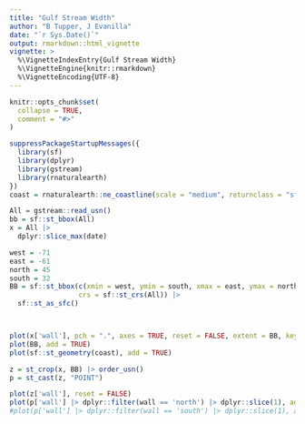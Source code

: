 ```yaml
---
title: "Gulf Stream Width"
author: "B Tupper, J Evanilla"
date: "`r Sys.Date()`"
output: rmarkdown::html_vignette
vignette: >
  %\VignetteIndexEntry{Gulf Stream Width}
  %\VignetteEngine{knitr::rmarkdown}
  %\VignetteEncoding{UTF-8}
---
```


```r
knitr::opts_chunk$set(
  collapse = TRUE,
  comment = "#>"
)
```

```r
suppressPackageStartupMessages({
  library(sf)
  library(dplyr)
  library(gstream)
  library(rnaturalearth)
})
coast = rnaturalearth::ne_coastline(scale = "medium", returnclass = "sf")

All = gstream::read_usn()
bb = sf::st_bbox(All)
x = All |>
  dplyr::slice_max(date)

west = -71
east = -61
north = 45
south = 32
BB = sf::st_bbox(c(xmin = west, ymin = south, xmax = east, ymax = north),
                 crs = sf::st_crs(All)) |>
  sf::st_as_sfc()



plot(x['wall'], pch = ".", axes = TRUE, reset = FALSE, extent = BB, key.pos = NULL)
plot(BB, add = TRUE)
plot(sf::st_geometry(coast), add = TRUE)
```


```r
z = st_crop(x, BB) |> order_usn()
p = st_cast(z, "POINT")

plot(z['wall'], reset = FALSE)
plot(p['wall'] |> dplyr::filter(wall == 'north') |> dplyr::slice(1), add = TRUE)
#plot(p['wall'] |> dplyr::filter(wall == 'south') |> dplyr::slice(1), add = TRUE)
```
